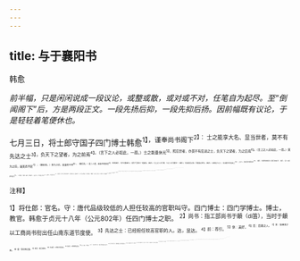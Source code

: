 ```yaml
---
---
---
```

title: 与于襄阳书
---



韩愈

*前半幅，只是闲闲说成一段议论，或整或散，或对或不对，任笔自为起尽。至“倒闻阁下”后，方是两段正文。一段先扬后抑，一段先抑后扬。因前幅既有议论，于是轻轻着笔便休也。*

七月三日，将士郎守国子四门博士韩愈<sup>1】，谨奉尚书阁下<sup>2】：
士之能享大名、显当世者，莫不有先达之士<sup>3】，负天下之望者，为之前焉<sup>4】。（言下之人必如此，一扇。）士之能垂休光<sup>5】，照后世者，亦莫不有后进之士，负天下之望者，为之后焉<sup>6】。（言上之人必如此，一扇。）莫为之前，虽美而不彰<sup>7】；（翻前扇。）莫为之后，虽盛而不传<sup>8】。（翻后扇。）是二人者，未始不相须也<sup>9】，（笔笔曲折，凡作无数曲折。）然而千百载乃一相遇焉。（曲折。）岂上之人无可援，下之人无可推欤？（曲折。）何其相须之股、而相遇之疏也。（曲折。）其故在下之人，负其能不肯谄其上<sup>10】；上之人，负其位不肯顾其下<sup>11】。（曲折。）故高材多戚戚之穷，盛位无赫赫之光，（曲折。）是二人者之所为皆过也<sup>12】。（一句断定。下更作一曲折，其论始毕。）未尝干之，不可谓上无其人<sup>13】；未尝求之，不可谓下无其人<sup>13】。（自起至此，只是一句话，却作如许多曲折。）
愈之诵此言久矣，未尝敢以闻于人。（妙。将上文半篇文字，只作闲话遁过。）侧闻阁下（方入阁下，是第一段。）抱不世之才，特立面独行<sup>15】，道方而事实<sup>16】，卷舒不随乎时<sup>17】，文武惟其所用<sup>18】。岂愈所谓其人哉（先扬。）抑未闻后进之士，有遇知于左右，获礼于门下者，（后抑。）岂求之而未得邪？将志存乎立功，而事专乎报主，虽遇其人，未暇礼邪？何其宜闻而久不闻也<sup>19】？（问得委婉，疑得风刺，只是从《史记》项羽赞脱出。）愈虽不材，（方入自己，是第二段。先抑。）其自处不敢后于恒
人<sup>2】。（后扬。）阁下将求之而未得欤？古人有言，请自隗始。愈今者惟刍米仆赁之资是急<sup>2】，不过费阁下一朝之享而足也<sup>2】。（应求之未得，好！）如曰吾志存乎立功，而事专乎报主，虽遇其人，未暇礼焉，则非愈之所敢知也<sup>20】。（应吾志未暇，好！）世之龊龊者<sup>20】，既不足以语之，（宾。）磊落奇伟之人，又不能听焉，（主。）则信乎命之穷也。（此一行，收得甚悲壮，最与通篇称。）谨献旧所为文一十八首，如赐览观，亦足以知其志之所存。
愈恐惧再拜。

<sup>注释】

<sup>1】将仕郎：官名。守：唐代品级较低的人担任较高的官职叫守。四门博士：四门学博士。博士，教官。韩愈于贞元十八年（公元802年）任四门博士之职。
<sup>2】尚书：指工部尚书于頔（di笛），当时于頔以工商尚书衔出任山南东道节度使。
<sup>3】先达之士：已经担任较高官职的人。达，显达。
<sup>4】前：荐引。
<sup>5】休：美好。
<sup>6】后：后继之人。
<sup>7】美：指德美才高。
<sup>8】盛：指功德之盛。
<sup>9】相须：相互期待。
<sup>10】负其能：以他的才能自负。
<sup>11】负其位：以他的地位自负。
<sup>12】过：过失，不恰当。
<sup>13】千：干谒、拜求。其人：指乐于荐引后进之士的人。
<sup>14】求：觅求、搜罗。其人：指德才兼备、负有众望的后进之士。
<sup>15】特立：才能杰出。独行：行为、操守出众。
<sup>16】道：遵循。这里用做动词。方：方正之道。事：从事、致力。事，这里用做动词。实：实际的于国于民有益的事。
<sup>17】卷舒：指仕途的进退。时：时局、时俗的变化。
<sup>18】文武：文武之道。意为管理玫事时，能让老百姓有劳有逸。《礼记·杂记》：“一张一弛，文武之道也。”
<sup>19】宣闻：应该听到您的关于荐引后进的事迹。久不闻：长久地不曾听到这样的事迹。
<sup>20】自处：处身立世。指道德修养方面的要求。恒人：常人、一般的人。
<sup>21】请自隗（wěi委）始：请从郭隗开始。郭隗，战国时燕国人。燕昭王欲招揽天下贤才，向郭隗问计，郭隗说：“王必欲致士，先从隗始，况贤于隗者，岂远千里哉！”燕昭王“为隗改筑宫室而师事之”，这样乐毅、邹衍、剧辛等贤才都相继来到燕国，昭王重用了这批贤才，终于使燕国富强起来。事见《史记·燕召公世
家》。
<sup>22】刍：饲养牲口的草。仆：仆役。货：租赁房舍、用具的钱。
<sup>23】一朝：这里是指一天。
<sup>24】知：理解、赞同。
<sup>25】龊龊者：龊龊，拘谨的样子。龊龊者，指只注意生活小节而缺乏真正的道德修养的人。
<sup>26】志之所存：志趣所在。
